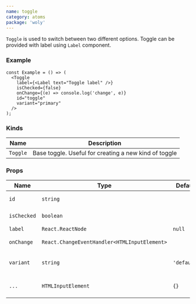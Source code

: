 ```yaml
---
name: toggle
category: atoms
package: 'woly'
---
```



`Toggle` is used to switch between two different options. Toggle can be provided with label using `Label` component.

### Example

<ToggleExample />

```tsx
const Example = () => (
  <Toggle
    label={<Label text="Toggle label" />}
    isChecked={false}
    onChange={(e) => console.log('change', e)}
    id="toggle"
    variant="primary"
  />
);
```

### Kinds

| Name     | Description                                           |
| -------- | ----------------------------------------------------- |
| `Toggle` | Base toggle. Useful for creating a new kind of toggle |

### Props

| Name        | Type                                         | Default     | Description                                       |
| ----------- | -------------------------------------------- | ----------- | ------------------------------------------------- |
| `id`        | `string`                                     |             | HTML id attribute                                 |
| `isChecked` | `boolean`                                    |             | Whether toggle is checked or not                  |
| `label`     | `React.ReactNode`                            | `null`      | Label component                                   |
| `onChange`  | `React.ChangeEventHandler<HTMLInputElement>` |             | Callback when toggle is clicked                   |
| `variant`   | `string`                                     | `'default'` | Variant prop to style Toggle component            |
| `...`       | `HTMLInputElement`                           | `{}`        | Other props are inherited from `HTMLInputElement` |
